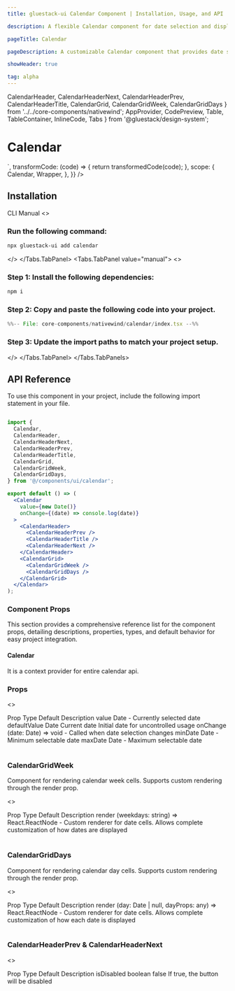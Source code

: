 ```yaml
---
title: gluestack-ui Calendar Component | Installation, Usage, and API

description: A flexible Calendar component for date selection and display in React Native applications.

pageTitle: Calendar

pageDescription: A customizable Calendar component that provides date selection, range selection, and event display capabilities.

showHeader: true

tag: alpha
---
```



<Meta title="with-nativewind/Components/Others/Calendar" />

CalendarHeader,
CalendarHeaderNext,
CalendarHeaderPrev,
CalendarHeaderTitle,
CalendarGrid,
CalendarGridWeek,
CalendarGridDays } from '../../core-components/nativewind';
  AppProvider,
  CodePreview,
  Table,
  TableContainer,
  InlineCode,
  Tabs
} from '@gluestack/design-system';

# Calendar

<Wrapper>
  <CodePreview
    showComponentRenderer={true}
    showArgsController={true}
    metaData={{
      code: `
    <Calendar {...props} value={new Date()} className="w-72"/>
      `,
      transformCode: (code) => {
        return transformedCode(code);
      },
      scope: {
        Calendar,
        Wrapper,
      },
    }}
  />
</Wrapper>

<br />

## Installation

<Tabs value="cli" type="section">
  <Tabs.TabList>
      <Tabs.Tab value="cli">
        <Tabs.TabTitle>CLI</Tabs.TabTitle>
      </Tabs.Tab>
     <Tabs.Tab value="manual">
        <Tabs.TabTitle>Manual</Tabs.TabTitle>
     </Tabs.Tab>
  </Tabs.TabList>
  <Tabs.TabPanels>
    <Tabs.TabPanel value="cli">
<>

### Run the following command:
  ```bash
  npx gluestack-ui add calendar
  ```

</>
    </Tabs.TabPanel>
    <Tabs.TabPanel value="manual"> 
<>


### Step 1: Install the following dependencies:

```bash
npm i 
```

### Step 2: Copy and paste the following code into your project.

<CollapsibleCode>

```jsx 
%%-- File: core-components/nativewind/calendar/index.tsx --%% 
```

</CollapsibleCode>


### Step 3: Update the import paths to match your project setup.

</>
    </Tabs.TabPanel>
  </Tabs.TabPanels>
</Tabs>

## API Reference

To use this component in your project, include the following import statement in your file.

```jsx

import {
  Calendar,
  CalendarHeader,
  CalendarHeaderNext,
  CalendarHeaderPrev,
  CalendarHeaderTitle,
  CalendarGrid,
  CalendarGridWeek,
  CalendarGridDays,
} from '@/components/ui/calendar';

```
```jsx
export default () => (
  <Calendar
    value={new Date()}
    onChange={(date) => console.log(date)}
  >
    <CalendarHeader>
      <CalendarHeaderPrev />
      <CalendarHeaderTitle />
      <CalendarHeaderNext />
    </CalendarHeader>
    <CalendarGrid>
      <CalendarGridWeek />
      <CalendarGridDays />
    </CalendarGrid>
  </Calendar>
);
```

### Component Props

This section provides a comprehensive reference list for the component props, detailing descriptions, properties, types, and default behavior for easy project integration.

#### Calendar

It is a context provider for entire calendar api.

### Props

<>
<TableContainer>
  <Table>
    <Table.THead>
      <Table.TR>
        <Table.TH>
          <Table.TText>Prop</Table.TText>
        </Table.TH>
        <Table.TH>
          <Table.TText>Type</Table.TText>
        </Table.TH>
        <Table.TH>
          <Table.TText>Default</Table.TText>
        </Table.TH>
        <Table.TH>
          <Table.TText>Description</Table.TText>
        </Table.TH>
      </Table.TR>
    </Table.THead>
    <Table.TBody>
      <Table.TR>
        <Table.TD>
          <Table.TText>
            <InlineCode>value</InlineCode>
          </Table.TText>
        </Table.TD>
        <Table.TD>
          <Table.TText>Date</Table.TText>
        </Table.TD>
        <Table.TD>
          <Table.TText>-</Table.TText>
        </Table.TD>
        <Table.TD>
          <Table.TText>Currently selected date</Table.TText>
        </Table.TD>
      </Table.TR>
      <Table.TR>
        <Table.TD>
          <Table.TText>
            <InlineCode>defaultValue</InlineCode>
          </Table.TText>
        </Table.TD>
        <Table.TD>
          <Table.TText>Date</Table.TText>
        </Table.TD>
        <Table.TD>
          <Table.TText>Current date</Table.TText>
        </Table.TD>
        <Table.TD>
          <Table.TText>Initial date for uncontrolled usage</Table.TText>
        </Table.TD>
      </Table.TR>
      <Table.TR>
        <Table.TD>
          <Table.TText>
            <InlineCode>onChange</InlineCode>
          </Table.TText>
        </Table.TD>
        <Table.TD>
          <Table.TText>(date: Date) => void</Table.TText>
        </Table.TD>
        <Table.TD>
          <Table.TText>-</Table.TText>
        </Table.TD>
        <Table.TD>
          <Table.TText>Called when date selection changes</Table.TText>
        </Table.TD>
      </Table.TR>
      <Table.TR>
        <Table.TD>
          <Table.TText>
            <InlineCode>minDate</InlineCode>
          </Table.TText>
        </Table.TD>
        <Table.TD>
          <Table.TText>Date</Table.TText>
        </Table.TD>
        <Table.TD>
          <Table.TText>-</Table.TText>
        </Table.TD>
        <Table.TD>
          <Table.TText>Minimum selectable date</Table.TText>
        </Table.TD>
      </Table.TR>
      <Table.TR>
        <Table.TD>
          <Table.TText>
            <InlineCode>maxDate</InlineCode>
          </Table.TText>
        </Table.TD>
        <Table.TD>
          <Table.TText>Date</Table.TText>
        </Table.TD>
        <Table.TD>
          <Table.TText>-</Table.TText>
        </Table.TD>
        <Table.TD>
          <Table.TText>Maximum selectable date</Table.TText>
        </Table.TD>
      </Table.TR>
    </Table.TBody>
  </Table>
</TableContainer>
</>

### CalendarGridWeek

Component for rendering calendar week cells. Supports custom rendering through the render prop.

<>
<TableContainer>
  <Table>
    <Table.THead>
      <Table.TR>
        <Table.TH>
          <Table.TText>Prop</Table.TText>
        </Table.TH>
        <Table.TH>
          <Table.TText>Type</Table.TText>
        </Table.TH>
        <Table.TH>
          <Table.TText>Default</Table.TText>
        </Table.TH>
        <Table.TH>
          <Table.TText>Description</Table.TText>
        </Table.TH>
      </Table.TR>
    </Table.THead>
    <Table.TBody>
      <Table.TR>
        <Table.TD>
          <Table.TText>
            <InlineCode>render</InlineCode>
          </Table.TText>
        </Table.TD>
        <Table.TD>
          <Table.TText>(weekdays: string) => React.ReactNode</Table.TText>
        </Table.TD>
        <Table.TD>
          <Table.TText>-</Table.TText>
        </Table.TD>
        <Table.TD>
          <Table.TText>Custom renderer for date cells. Allows complete customization of how dates are displayed</Table.TText>
        </Table.TD>
      </Table.TR>
    </Table.TBody>
  </Table>
</TableContainer>
</>


### CalendarGridDays

Component for rendering calendar day cells. Supports custom rendering through the render prop.


<>
<TableContainer>
  <Table>
    <Table.THead>
      <Table.TR>
        <Table.TH>
          <Table.TText>Prop</Table.TText>
        </Table.TH>
        <Table.TH>
          <Table.TText>Type</Table.TText>
        </Table.TH>
        <Table.TH>
          <Table.TText>Default</Table.TText>
        </Table.TH>
        <Table.TH>
          <Table.TText>Description</Table.TText>
        </Table.TH>
      </Table.TR>
    </Table.THead>
    <Table.TBody>
      <Table.TR>
        <Table.TD>
          <Table.TText>
            <InlineCode>render</InlineCode>
          </Table.TText>
        </Table.TD>
        <Table.TD>
          <Table.TText>(day: Date | null, dayProps: any) => React.ReactNode</Table.TText>
        </Table.TD>
        <Table.TD>
          <Table.TText>-</Table.TText>
        </Table.TD>
        <Table.TD>
          <Table.TText>Custom renderer for date cells. Allows complete customization of how each date is displayed</Table.TText>
        </Table.TD>
      </Table.TR>
    </Table.TBody>
  </Table>
</TableContainer>
</>

### CalendarHeaderPrev & CalendarHeaderNext

<>
<TableContainer>
  <Table>
    <Table.THead>
      <Table.TR>
        <Table.TH>
          <Table.TText>Prop</Table.TText>
        </Table.TH>
        <Table.TH>
          <Table.TText>Type</Table.TText>
        </Table.TH>
        <Table.TH>
          <Table.TText>Default</Table.TText>
        </Table.TH>
        <Table.TH>
          <Table.TText>Description</Table.TText>
        </Table.TH>
      </Table.TR>
    </Table.THead>
    <Table.TBody>
      <Table.TR>
        <Table.TD>
          <Table.TText>
            <InlineCode>isDisabled</InlineCode>
          </Table.TText>
        </Table.TD>
        <Table.TD>
          <Table.TText>boolean</Table.TText>
        </Table.TD>
        <Table.TD>
          <Table.TText>false</Table.TText>
        </Table.TD>
        <Table.TD>
          <Table.TText>If true, the button will be disabled</Table.TText>
        </Table.TD>
      </Table.TR>
    </Table.TBody>
  </Table>
</TableContainer>
</>